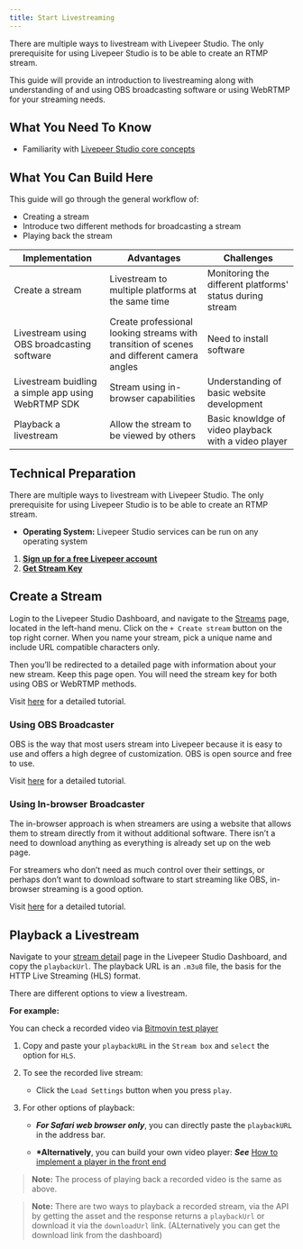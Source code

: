 ```yaml
---
title: Start Livestreaming
---
```


There are multiple ways to livestream with Livepeer Studio. The only prerequisite
for using Livepeer Studio is to be able to create an RTMP stream.

This guide will provide an introduction to livestreaming along with understanding of and using OBS broadcasting software or using WebRTMP for your streaming needs.

## What You Need To Know

- Familiarity with [Livepeer Studio core concepts](../../core-concepts)

## What You Can Build Here

This guide will go through the general workflow of:

- Creating a stream
- Introduce two different methods for broadcasting a stream
- Playing back the stream

| Implementation                                     | Advantages                                                                                | Challenges                                               |
| -------------------------------------------------- | ----------------------------------------------------------------------------------------- | -------------------------------------------------------- |
| Create a stream                                    | Livestream to multiple platforms at the same time                                         | Monitoring the different platforms' status during stream |
| Livestream using OBS broadcasting software         | Create professional looking streams with transition of scenes and different camera angles | Need to install software                                 |
| Livestream buidling a simple app using WebRTMP SDK | Stream using in-browser capabilities                                                      | Understanding of basic website development               |
| Playback a livestream                              | Allow the stream to be viewed by others                                                   | Basic knowldge of video playback with a video player     |

## Technical Preparation

There are multiple ways to livestream with Livepeer Studio. The only prerequisite
for using Livepeer Studio is to be able to create an RTMP stream.

- **Operating System:** Livepeer Studio services can be run on any operating system

1. **[Sign up for a free Livepeer account](https://livepeer.studio/login)**
1. **[Get Stream Key](https://livepeer.studio/dashboard/streams)**

## Create a Stream

Login to the Livepeer Studio Dashboard, and navigate to the [Streams](https://livepeer.studio/dashboard/streams) page,
located in the left-hand menu. Click on the `+ Create stream` button on the top
right corner. When you name your stream, pick a unique name and include URL
compatible characters only.

Then you’ll be redirected to a detailed page with information about your new
stream. Keep this page open. You will need the stream key for both using OBS or WebRTMP methods.

Visit [here](./create-a-stream) for a detailed tutorial.

### Using OBS Broadcaster

OBS is the way that most users stream into Livepeer because it is easy to use and offers a high degree of customization. OBS is open source and free to use.

Visit [here](./obs) for a detailed tutorial.

### Using In-browser Broadcaster

The in-browser approach is when streamers are using a website that allows them to stream directly from it without additional software. There isn’t a need to download anything as everything is already set up on the web page.

For streamers who don’t need as much control over their settings, or perhaps don’t want to download software to start streaming like OBS, in-browser streaming is a good option.

Visit [here](./webrtmp) for a detailed tutorial.

## Playback a Livestream

Navigate to your [stream detail](https://livepeer.studio/dashboard/streams) page in the Livepeer Studio Dashboard, and copy the `playbackUrl`.
The playback URL is an `.m3u8` file, the basis for the HTTP Live Streaming (HLS) format.

There are different options to view a livestream.

**For example:**

You can check a recorded video via [Bitmovin test player](https://bitmovin.com/demos/stream-test?format=dash&manifest=https%3A%2F%2Fbitmovin-a.akamaihd.net%2Fcontent%2FMI201109210084_1%2Fmpds%2Ff08e80da-bf1d-4e3d-8899-f0f6155f6efa.mpd)

1. Copy and paste your `playbackURL` in the `Stream box` and `select` the option for `HLS`.

1. To see the recorded live stream:

   - Click the `Load Settings` button when you press `play`.

1. For other options of playback:

   - **_For Safari web browser only_**, you can directly paste the `playbackURL` in the address bar.

   - **\*Alternatively**, you can build your own video player: **_See_** [How to implement a player in the front end](https://github.com/codentell/livepeer-player-tutorial)

> **Note:** The process of playing back a recorded video is the same as above.

> **Note:** There are two ways to playback a recorded stream, via the API by getting the asset and the response returns a `playbackUrl` or download it via the `downloadUrl` link. (ALternatively you can get the download link from the dashboard)
